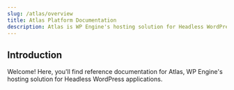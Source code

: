 ```yaml
---
slug: /atlas/overview
title: Atlas Platform Documentation
description: Atlas is WP Engine's hosting solution for Headless WordPress applications. Headless apps pair a WordPress backend with a decoupled JavaScript frontend. With Atlas, you get a premier WordPress hosting experience and state of the art JavaScript hosting combined into one.
---
```


## Introduction

Welcome! Here, you'll find reference documentation for Atlas, WP Engine's hosting solution for Headless WordPress applications.
